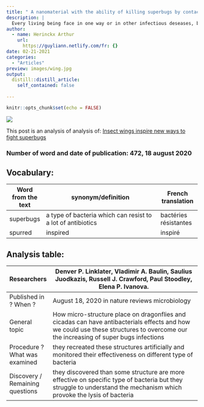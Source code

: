 ```yaml
---
title: " A nanomaterial with the ability of killing superbugs by contact"
description: |
  Every living being face in one way or in other infectious deseases, but some of them have developed an uncommon way of protection. this ability could be a solution to our bacteria resistance problems.
author:
  - name: Herinckx Arthur
    url:
      https://guyliann.netlify.com/fr: {}
date: 02-21-2021
categories:
  - "Articles"
preview: images/wing.jpg
output:
  distill::distill_article:
    self_contained: false
    
---
```

```r
knitr::opts_chunk$set(echo = FALSE)
```

![](images/aile.jpg)

This post is an analysis of analysis of: [Insect wings inspire new ways to fight superbugs](https://www.sciencedaily.com/releases/2020/08/200818103841.htm) 

### Number of word and date of publication: 472, 18 august 2020

## Vocabulary:
| Word from the text | synonym/definition                                          | French translation    |
| ------------------ | ----------------------------------------------------------- | --------------------- |
| superbugs          | a type of bacteria which can resist to a lot of antibiotics | bactéries résistantes |
| spurred            | inspired                                                    | inspiré               |

## Analysis table:
| Researchers                     | Denver P. Linklater, Vladimir A. Baulin, Saulius Juodkazis, Russell J. Crawford, Paul Stoodley, Elena P. Ivanova.                                                                  |
| ------------------------------- | ---------------------------------------------------------------------------------------------------------------------------------------------------------------------------------- |
| Published in ? When ?           | August 18, 2020 in nature reviews microbiology                                                                                                                                     |
| General topic                   | How micro-structure place on dragonflies and cicadas can have antibacterials effects and how we could use these structures to overcome our the increasing of super bugs infections |
| Procedure ?  What was examined  | they recreated these structures artificially and monitored their effectiveness on different type of bacteria                                                                       |
| Discovery / Remaining questions | they discovered than some structure are more effective on specific type of bacteria but they struggle to understand the mechanism which provoke the lysis of bacteria              |
